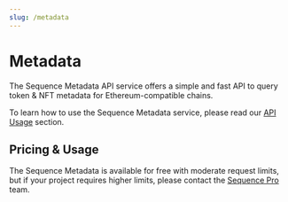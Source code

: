 ```yaml
---
slug: /metadata
---
```


# Metadata

The Sequence Metadata API service offers a simple and fast API to query token & NFT metadata
for Ethereum-compatible chains.

To learn how to use the Sequence Metadata service, please read our [API Usage](/metadata/api-usage) section.


## Pricing & Usage

The Sequence Metadata is available for free with moderate request limits, but if your project
requires higher limits, please contact the [Sequence Pro](https://pro.sequence.xyz) team.

